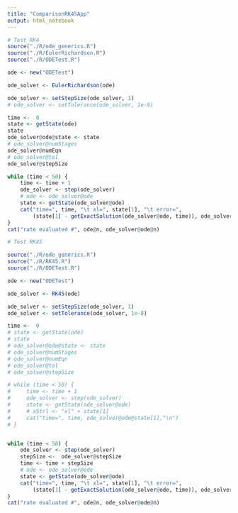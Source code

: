 ```yaml
---
title: "ComparisonRK45App"
output: html_notebook
---
```



```r
# Test RK4
source("./R/ode_generics.R")
source("./R/EulerRichardson.R")
source("./R/ODETest.R")

ode <- new("ODETest")

ode_solver <- EulerRichardson(ode)

ode_solver <- setStepSize(ode_solver, 1)
# ode_solver <- setTolerance(ode_solver, 1e-8)

time <-  0
state <- getState(ode)
state
ode_solver@ode@state <- state
# ode_solver@numStages
ode_solver@numEqn
# ode_solver@tol
ode_solver@stepSize

while (time < 50) {
    time <- time + 1
    ode_solver <- step(ode_solver)
    # ode <- ode_solver@ode
    state <- getState(ode_solver@ode)
    cat("time=", time, "\t xl=", state[1], "\t error=", 
        (state[1] - getExactSolution(ode_solver@ode, time)), ode_solver@ode@n, ode@n, "\n")
}
cat("rate evaluated #", ode@n, ode_solver@ode@n)
```



```r
# Test RK45

source("./R/ode_generics.R")
source("./R/RK45.R")
source("./R/ODETest.R")

ode <- new("ODETest")

ode_solver <- RK45(ode)

ode_solver <- setStepSize(ode_solver, 1)
ode_solver <- setTolerance(ode_solver, 1e-8)

time <-  0
# state <- getState(ode)
# state
# ode_solver@ode@state <- state
# ode_solver@numStages
# ode_solver@numEqn
# ode_solver@tol
# ode_solver@stepSize

# while (time < 50) {
#     time <- time + 1
#     ode_solver <- step(ode_solver)
#     state <- getState(ode_solver@ode)
#     # xStrl <- "xl" + state[1]
#     cat("time=", time, ode_solver@ode@state[1],"\n")
# }


while (time < 50) {
    ode_solver <- step(ode_solver)
    stepSize <-  ode_solver@stepSize
    time <- time + stepSize
    # ode <- ode_solver@ode
    state <- getState(ode_solver@ode)
    cat("time=", time, "\t xl=", state[1], "\t error=", 
        (state[1] - getExactSolution(ode_solver@ode, time)), ode_solver@ode@n, "\n")
}
cat("rate evaluated #", ode@n, ode_solver@ode@n)

```

